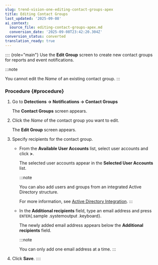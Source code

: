 ```yaml
---
slug: trend-vision-one-editing-contact-groups-apex
title: Editing Contact Groups
last_updated: '2025-09-08'
ai_context:
  source_file: editing-contact-groups-apex.md
  conversion_date: '2025-09-08T23:42:20.304Z'
conversion_status: converted
translation_ready: true
---
```


:::: {role="main"}
Use the **Edit Group** screen to create new contact groups for reports and event notifications.

:::note

You cannot edit the *Name* of an existing contact group.
:::

### Procedure {#procedure}

1.  Go to **Detections → Notifications → Contact Groups**

    The **Contact Groups** screen appears.

2.  Click the *Name* of the contact group you want to edit.

    The **Edit Group** screen appears.

3.  Specify recipients for the contact group.

    - From the **Available User Accounts** list, select user accounts and click **\>**.

      The selected user accounts appear in the **Selected User Accounts** list.

      :::note

      You can also add users and groups from an integrated Active Directory structure.

      For more information, see [Active Directory Integration](active-directory-integration-apex.mdx).
      :::

    - In the **Additional recipients** field, type an email address and press `ENTER`{.sample .systemoutput .keyboard}.

      The newly added email address appears below the **Additional recipients** field.

      :::note

      You can only add one email address at a time.
      :::

4.  Click **Save**.
::::
